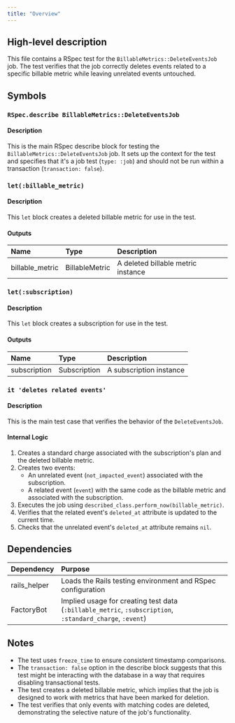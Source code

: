 ```yaml
---
title: "Overview"
---
```


## High-level description
This file contains a RSpec test for the `BillableMetrics::DeleteEventsJob` job. The test verifies that the job correctly deletes events related to a specific billable metric while leaving unrelated events untouched.

## Symbols

### `RSpec.describe BillableMetrics::DeleteEventsJob`
#### Description
This is the main RSpec describe block for testing the `BillableMetrics::DeleteEventsJob` job. It sets up the context for the test and specifies that it's a job test (`type: :job`) and should not be run within a transaction (`transaction: false`).

### `let(:billable_metric)`
#### Description
This `let` block creates a deleted billable metric for use in the test.

#### Outputs
| Name | Type | Description |
|:-----|:-----|:------------|
| billable_metric | BillableMetric | A deleted billable metric instance |

### `let(:subscription)`
#### Description
This `let` block creates a subscription for use in the test.

#### Outputs
| Name | Type | Description |
|:-----|:-----|:------------|
| subscription | Subscription | A subscription instance |

### `it 'deletes related events'`
#### Description
This is the main test case that verifies the behavior of the `DeleteEventsJob`.

#### Internal Logic
1. Creates a standard charge associated with the subscription's plan and the deleted billable metric.
2. Creates two events:
   - An unrelated event (`not_impacted_event`) associated with the subscription.
   - A related event (`event`) with the same code as the billable metric and associated with the subscription.
3. Executes the job using `described_class.perform_now(billable_metric)`.
4. Verifies that the related event's `deleted_at` attribute is updated to the current time.
5. Checks that the unrelated event's `deleted_at` attribute remains `nil`.

## Dependencies
| Dependency | Purpose |
|:-----------|:--------|
| rails_helper | Loads the Rails testing environment and RSpec configuration |
| FactoryBot | Implied usage for creating test data (`:billable_metric`, `:subscription`, `:standard_charge`, `:event`) |

## Notes
- The test uses `freeze_time` to ensure consistent timestamp comparisons.
- The `transaction: false` option in the describe block suggests that this test might be interacting with the database in a way that requires disabling transactional tests.
- The test creates a deleted billable metric, which implies that the job is designed to work with metrics that have been marked for deletion.
- The test verifies that only events with matching codes are deleted, demonstrating the selective nature of the job's functionality.